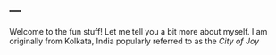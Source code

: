 ---
---

<link rel="stylesheet" href="styles.css" type="text/css">

Welcome to the fun stuff! Let me tell you a bit more about myself. I am originally from Kolkata, India popularly referred to as the *City of Joy*